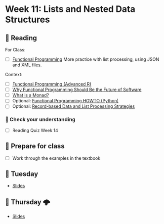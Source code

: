 # Week 11: Lists and Nested Data Structures

## 📖 Reading

For Class:  

- [ ] [Functional Programming](https://srvanderplas.github.io/stat-computing-r-python/part-wrangling/08-functional-prog.html)
More practice with list processing, using JSON and XML files.    

Context:  

- [ ] [Functional Programming (Advanced R)](http://adv-r.had.co.nz/Functional-programming.html) 
- [ ] [Why Functional Programming Should Be the Future of Software](https://unl.alma.exlibrisgroup.com/leganto/public/01UON_LINC/citation/17174391540006387?auth=SAML) 
- [ ] [What is a Monad?](https://www.youtube.com/watch?v=t1e8gqXLbsU)  
- [ ] Optional: [Functional Programming HOWTO (Python)](https://docs.python.org/3/howto/functional.html) 
- [ ] Optional: [Record-based Data and List Processing Strategies](https://srvanderplas.github.io/stat-computing-r-python/part-advanced-topics/04-xml-json-list-processing.html)

### 🎯 Check your understanding

- [ ] Reading Quiz Week 14

## 🥣 Prepare for class

- [ ] Work through the examples in the textbook

## 🌮 Tuesday

- [Slides](../slides/11-lists.qmd)

## 🔨️ Thursday 🌩

- [Slides](../slides/11-lists.qmd)

